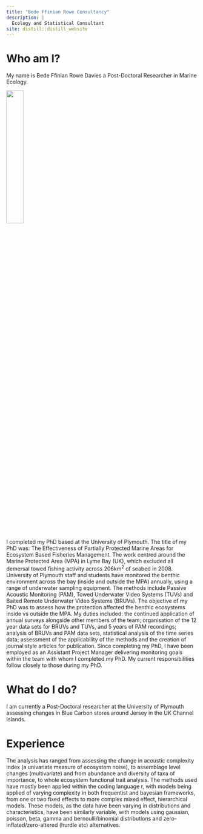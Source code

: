 ```yaml
---
title: "Bede Ffinian Rowe Consultancy"
description: |
  Ecology and Statistical Consultant
site: distill::distill_website
---
```



# Who am I? 

My name is Bede Ffinian Rowe Davies a Post-Doctoral Researcher in Marine Ecology. 

![](Images/index/Bede.png){width=30%}

I completed my PhD based at the University of Plymouth. The title of my PhD was: The Effectiveness of Partially Protected Marine Areas for Ecosystem Based Fisheries Management.  The work centred around the Marine Protected Area (MPA) in Lyme Bay (UK), which excluded all demersal towed fishing activity across 206km$^2$ of seabed in 2008. University of Plymouth staff and students have monitored the benthic environment across the bay (inside and outside the MPA) annually, using a range of underwater sampling equipment. The methods include Passive Acoustic Monitoring (PAM), Towed Underwater Video Systems (TUVs) and Baited Remote Underwater Video Systems (BRUVs). The objective of my PhD was to assess how the protection affected the benthic ecosystems inside vs outside the MPA. My duties included: the continued application of annual surveys alongside other members of the team; organisation of the 12 year data sets for BRUVs and TUVs, and 5 years of PAM recordings; analysis of BRUVs and PAM data sets, statistical analysis of the time series data; assessment of the applicability of the methods and the creation of journal style articles for publication. Since completing my PhD, I have been employed as an Assistant Project Manager delivering monitoring goals within the team with whom I completed my PhD. My current responsibilities follow closely to those during my PhD.

# What do I do?

I am currently a Post-Doctoral researcher at the University of Plymouth assessing changes in Blue Carbon stores around Jersey in the UK Channel Islands.

# Experience

The analysis has ranged from assessing the change in acoustic complexity index (a univariate measure of ecosystem noise), to assemblage level changes (multivariate) and from abundance and diversity of taxa of importance, to whole ecosystem functional trait analysis. The methods used have mostly been applied within the coding language r, with models being applied of varying complexity in both frequentist and bayesian frameworks, from one or two fixed effects to more complex mixed effect, hierarchical models. These models, as the data have been varying in distributions and characteristics, have been similarly variable, with models using gaussian, poisson, beta, gamma and bernoulli/binomial distributions and zero-inflated/zero-altered (hurdle etc) alternatives.  



